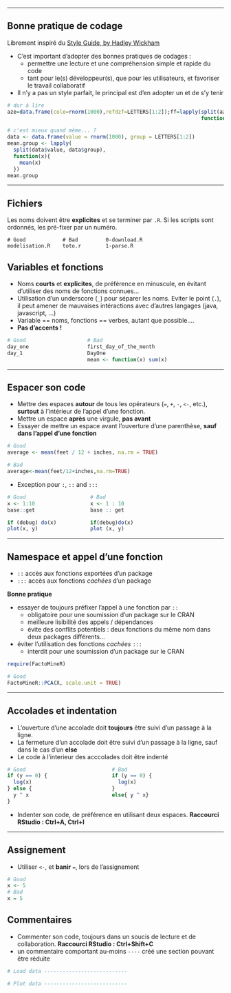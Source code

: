 
----

## Bonne pratique de codage

Librement inspiré du [Style Guide, by Hadley Wickham](http://adv-r.had.co.nz/Style.html)

* C'est important d'adopter des bonnes pratiques de codages :
    + permettre une lecture et une compréhension simple et rapide du code
    + tant pour le(s) développeur(s), que pour les utilisateurs, et favoriser le travail collaboratif

* Il n'y a pas un style parfait, le principal est d'en adopter un et de s'y tenir

```r
# dur à lire
aze=data.frame(cole=rnorm(1000),refdzf=LETTERS[1:2]);ff=lapply(split(aze$cole,aze$refdzf),
                                                               function(x){mean(x)});ff
````

```r
# c'est mieux quand même... ?
data <- data.frame(value = rnorm(1000), group = LETTERS[1:2])
mean.group <- lapply(
  split(data$value, data$group),
  function(x){
    mean(x)
  })
mean.group
````

----
  
## Fichiers
  
Les noms doivent être __explicites__ et se terminer par `.R`. Si les scripts sont ordonnés, les pré-fixer par un numéro.

    # Good            # Bad         0-download.R
    modelisation.R    toto.r        1-parse.R

## Variables et fonctions

* Noms __courts__ et __explicites__, de préférence en minuscule, en évitant d'utiliser des noms de fonctions connues...
* Utilisation d'un underscore (`_`) pour séparer les noms. Eviter le point (`.`), il peut amener de mauvaises intéractions avec d'autres langages (java, javascript, ...)
* Variable == noms,  fonctions == verbes, autant que possible....
* __Pas d'accents !__

```r
# Good                    # Bad
day_one                   first_day_of_the_month
day_1                     DayOne
                          mean <- function(x) sum(x)
```

----

## Espacer son code

* Mettre des espaces __autour__ de tous les opérateurs (`=`, `+`, `-`, `<-`, etc.), __surtout__ à l'intérieur de l'appel d'une fonction.
* Mettre un espace __après__ une virgule, __pas avant__
* Essayer de mettre un espace avant l'ouverture d'une parenthèse, __sauf dans l'appel d'une fonction__

```r
# Good
average <- mean(feet / 12 + inches, na.rm = TRUE)

# Bad
average<-mean(feet/12+inches,na.rm=TRUE)
```

* Exception pour `:`, `::` and `:::`

```r
# Good                     # Bad
x <- 1:10                  x <- 1 : 10
base::get                  base :: get

if (debug) do(x)           if(debug)do(x)
plot(x, y)                 plot (x, y)
```

----

## Namespace et appel d'une fonction

* `::`  accès aux fonctions exportées d'un package
* `:::` accès aux fonctions *cachées* d'un package

**Bonne pratique** 

* essayer de toujours préfixer l'appel à une fonction par `::`
    + obligatoire pour une soumission d'un package sur le CRAN
    + meilleure lisibilité des appels / dépendances
    + évite des conflits potentiels : deux fonctions du même nom dans deux packages différents...
* éviter l'utilisation des fonctions *cachées* `:::`
    + interdit pour une soumission d'un package sur le CRAN

```r
require(FactoMineR)

# Good
FactoMineR::PCA(X, scale.unit = TRUE)
```

----
  
## Accolades et indentation
  
* L'ouverture d'une accolade doit __toujours__ être suivi d'un passage à la ligne. 
* La fermeture d'un accolade doit être suivi d'un passage à la ligne, sauf dans le cas d'un __else__
* Le code à l'interieur des acccolades doit être indenté

```r
# Good                            # Bad
if (y == 0) {                     if (y == 0) {
  log(x)                            log(x)
} else {                          }
  y ^ x                           else{ y ^ x}
}
```


* Indenter son code, de préférence en utilisant deux espaces. __Raccourci RStudio : Ctrl+A, Ctrl+I__


----
  
## Assignement
  
* Utiliser `<-`, et __banir__ `=`, lors de l'assignement

```r
# Good
x <- 5
# Bad
x = 5
```


## Commentaires

* Commenter son code, toujours dans un soucis de lecture et de collaboration. __Raccourci RStudio : Ctrl+Shift+C__
* un commentaire comportant au-moins ``----`` créé une section pouvant être réduite

```r
# Load data ---------------------------

# Plot data ---------------------------
```
